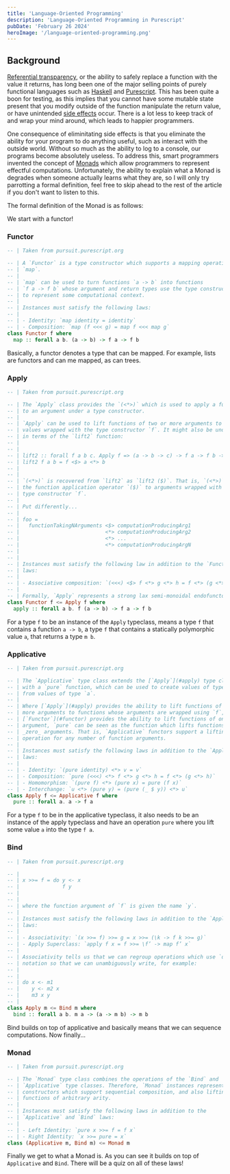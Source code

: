 ```yaml
---
title: 'Language-Oriented Programming'
description: 'Language-Oriented Programming in Purescript'
pubDate: 'February 26 2024'
heroImage: '/language-oriented-programming.png'
---
```


## Background

[Referential transparency](https://blog.rockthejvm.com/referential-transparency/), or the ability to safely replace a function with the value it returns, has long been one of the major selling
points of purely functional languages such as [Haskell](https://www.haskell.org/)
and [Purescript](https://www.purescript.org/). This has been quite a boon for testing, as this implies that you cannot have some mutable state present that you modify outside of the function
manipulate the return value, or have unintended [side effects](https://en.wikipedia.org/wiki/Side_effect_(computer_science)) occur. There is a lot less to keep track of and wrap your mind around, 
which leads to happier programmers.

One consequence of eliminitating side effects is that you eliminate the ability for your program to do anything useful, such as interact with the outside world. Without so much
as the ability to log to a console, our programs become absolutely useless. To address this, smart programmers invented the concept of [Monads](https://en.wikipedia.org/wiki/Monad_(functional_programming)) which
allow programmers to represent effectful computations. Unfortunately, the ability to explain what a Monad is degrades when someone actually learns what they are, so I will only try parrotting a formal definition, feel free
to skip ahead to the rest of the article if you don't want to listen to this.

The formal definition of the Monad is as follows:

We start with a functor!

### Functor

```hs
-- | Taken from pursuit.purescript.org

-- | A `Functor` is a type constructor which supports a mapping operation
-- | `map`.
-- |
-- | `map` can be used to turn functions `a -> b` into functions
-- | `f a -> f b` whose argument and return types use the type constructor `f`
-- | to represent some computational context.
-- |
-- | Instances must satisfy the following laws:
-- |
-- | - Identity: `map identity = identity`
-- | - Composition: `map (f <<< g) = map f <<< map g`
class Functor f where
  map :: forall a b. (a -> b) -> f a -> f b
```

Basically, a functor denotes a type that can be mapped. For example, lists are functors and can me mapped, as
can trees.

### Apply

```hs
-- | Taken from pursuit.purescript.org

-- | The `Apply` class provides the `(<*>)` which is used to apply a function
-- | to an argument under a type constructor.
-- |
-- | `Apply` can be used to lift functions of two or more arguments to work on
-- | values wrapped with the type constructor `f`. It might also be understood
-- | in terms of the `lift2` function:
-- |
-- |
-- | lift2 :: forall f a b c. Apply f => (a -> b -> c) -> f a -> f b -> f c
-- | lift2 f a b = f <$> a <*> b
-- | 
-- |
-- | `(<*>)` is recovered from `lift2` as `lift2 ($)`. That is, `(<*>)` lifts
-- | the function application operator `($)` to arguments wrapped with the
-- | type constructor `f`.
-- |
-- | Put differently...
-- | 
-- | foo =
-- |   functionTakingNArguments <$> computationProducingArg1
-- |                            <*> computationProducingArg2
-- |                            <*> ...
-- |                            <*> computationProducingArgN
-- |
-- |
-- | Instances must satisfy the following law in addition to the `Functor`
-- | laws:
-- |
-- | - Associative composition: `(<<<) <$> f <*> g <*> h = f <*> (g <*> h)`
-- |
-- | Formally, `Apply` represents a strong lax semi-monoidal endofunctor.
class Functor f <= Apply f where
  apply :: forall a b. f (a -> b) -> f a -> f b
```

For a type `f` to be an instance of the `Apply` typeclass, means a type `f` that contains a function `a -> b`, a type `f` that contains a statically polymorphic value `a`, that returns a type `m b`. 

### Applicative

```hs
-- | Taken from pursuit.purescript.org

-- | The `Applicative` type class extends the [`Apply`](#apply) type class
-- | with a `pure` function, which can be used to create values of type `f a`
-- | from values of type `a`.
-- |
-- | Where [`Apply`](#apply) provides the ability to lift functions of two or
-- | more arguments to functions whose arguments are wrapped using `f`, and
-- | [`Functor`](#functor) provides the ability to lift functions of one
-- | argument, `pure` can be seen as the function which lifts functions of
-- | _zero_ arguments. That is, `Applicative` functors support a lifting
-- | operation for any number of function arguments.
-- |
-- | Instances must satisfy the following laws in addition to the `Apply`
-- | laws:
-- |
-- | - Identity: `(pure identity) <*> v = v`
-- | - Composition: `pure (<<<) <*> f <*> g <*> h = f <*> (g <*> h)`
-- | - Homomorphism: `(pure f) <*> (pure x) = pure (f x)`
-- | - Interchange: `u <*> (pure y) = (pure (_ $ y)) <*> u`
class Apply f <= Applicative f where
  pure :: forall a. a -> f a
```
For a type `f` to be in the applicative typeclass, it also needs to be an instance of the
apply typeclass and have an operation `pure` where you lift some value `a` into the type `f a`. 

### Bind

```hs
-- | Taken from pursuit.purescript.org

-- |
-- | x >>= f = do y <- x
-- |              f y
-- |
-- |
-- | where the function argument of `f` is given the name `y`.
-- |
-- | Instances must satisfy the following laws in addition to the `Apply`
-- | laws:
-- |
-- | - Associativity: `(x >>= f) >>= g = x >>= (\k -> f k >>= g)`
-- | - Apply Superclass: `apply f x = f >>= \f’ -> map f’ x`
-- |
-- | Associativity tells us that we can regroup operations which use `do`
-- | notation so that we can unambiguously write, for example:
-- |
-- | 
-- | do x <- m1
-- |    y <- m2 x
-- |    m3 x y
-- |
class Apply m <= Bind m where
  bind :: forall a b. m a -> (a -> m b) -> m b
```

Bind builds on top of applicative and basically means that we can sequence computations. Now finally...

### Monad

```hs
-- | Taken from pursuit.purescript.org

-- | The `Monad` type class combines the operations of the `Bind` and
-- | `Applicative` type classes. Therefore, `Monad` instances represent type
-- | constructors which support sequential composition, and also lifting of
-- | functions of arbitrary arity.
-- |
-- | Instances must satisfy the following laws in addition to the
-- | `Applicative` and `Bind` laws:
-- |
-- | - Left Identity: `pure x >>= f = f x`
-- | - Right Identity: `x >>= pure = x`
class (Applicative m, Bind m) <= Monad m
```

Finally we get to what a Monad is. As you can see it builds on top of `Applicative` and `Bind`. There will be a
quiz on all of these laws!






